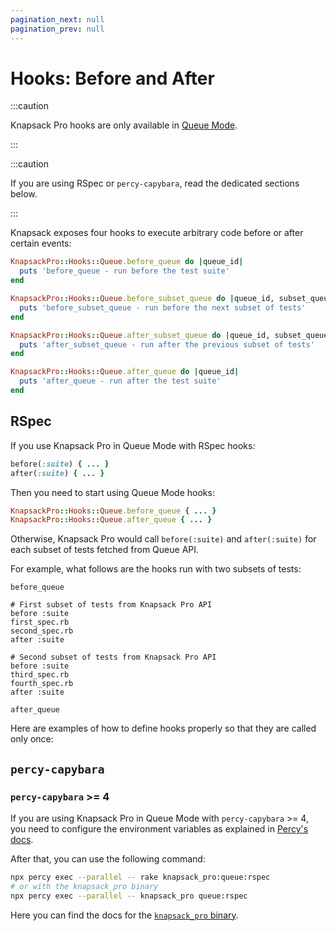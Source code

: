 ```yaml
---
pagination_next: null
pagination_prev: null
---
```



# Hooks: Before and After

:::caution

Knapsack Pro hooks are only available in [Queue Mode](../overview/index.mdx#queue-mode-dynamic-split).

:::

:::caution

If you are using RSpec or `percy-capybara`, read the dedicated sections below.

:::

Knapsack exposes four hooks to execute arbitrary code before or after certain events:

```ruby
KnapsackPro::Hooks::Queue.before_queue do |queue_id|
  puts 'before_queue - run before the test suite'
end

KnapsackPro::Hooks::Queue.before_subset_queue do |queue_id, subset_queue_id|
  puts 'before_subset_queue - run before the next subset of tests'
end

KnapsackPro::Hooks::Queue.after_subset_queue do |queue_id, subset_queue_id|
  puts 'after_subset_queue - run after the previous subset of tests'
end

KnapsackPro::Hooks::Queue.after_queue do |queue_id|
  puts 'after_queue - run after the test suite'
end
```

## RSpec

If you use Knapsack Pro in Queue Mode with RSpec hooks:

```ruby
before(:suite) { ... }
after(:suite) { ... }
```

Then you need to start using Queue Mode hooks:

```ruby
KnapsackPro::Hooks::Queue.before_queue { ... }
KnapsackPro::Hooks::Queue.after_queue { ... }
```

Otherwise, Knapsack Pro would call `before(:suite)` and `after(:suite)` for each subset of tests fetched from Queue API.

For example, what follows are the hooks run with two subsets of tests:

```
before_queue

# First subset of tests from Knapsack Pro API
before :suite
first_spec.rb
second_spec.rb
after :suite

# Second subset of tests from Knapsack Pro API
before :suite
third_spec.rb
fourth_spec.rb
after :suite

after_queue
```

Here are examples of how to define hooks properly so that they are called only once:

<Tabs>
  <TabItem value="junit-formatter" label="Before suite hook" default>
    <BeforeSuiteHookQueueMode />
  </TabItem>
  <TabItem value="json-formatter" label="After suite hook">
    <AfterSuiteHookQueueMode />
  </TabItem>
</Tabs>

## `percy-capybara`

### `percy-capybara` >= 4

If you are using Knapsack Pro in Queue Mode with `percy-capybara` >= 4, you need to configure the environment variables as explained in [Percy's docs](https://docs.percy.io/docs/parallel-test-suites#section-manual-configuration-with-environment-variables).

After that, you can use the following command:

```bash
npx percy exec --parallel -- rake knapsack_pro:queue:rspec
# or with the knapsack_pro binary
npx percy exec --parallel -- knapsack_pro queue:rspec
```

Here you can find the docs for the [`knapsack_pro` binary](cookbook.md#use-the-knapsack-pro-binary).
